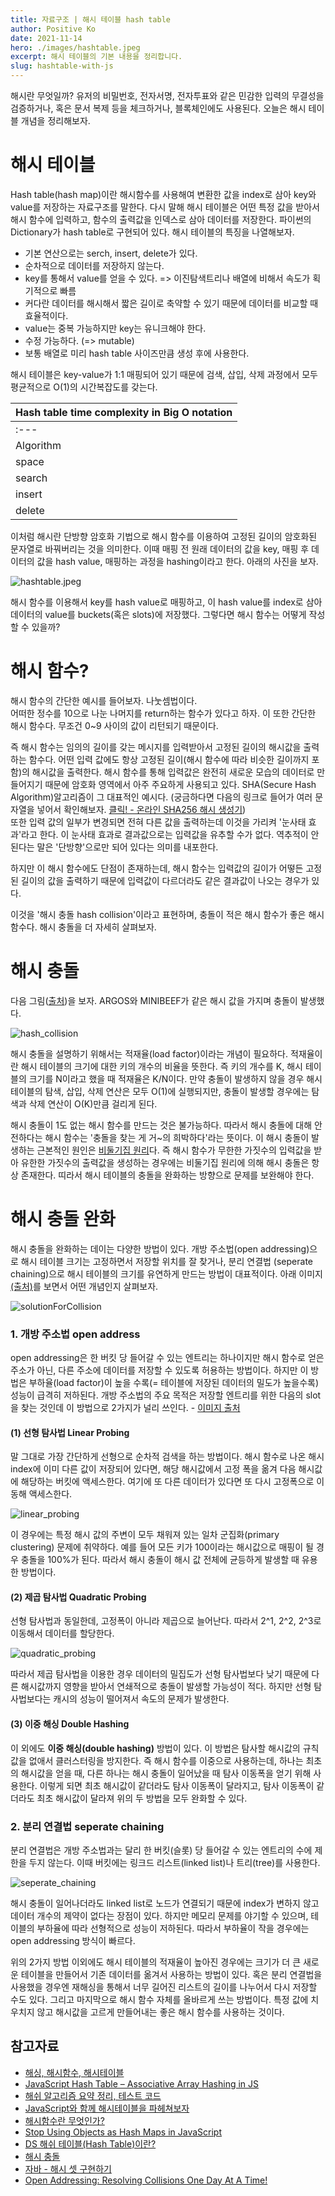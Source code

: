 ```yaml
---
title: 자료구조 | 해시 테이블 hash table
author: Positive Ko
date: 2021-11-14
hero: ./images/hashtable.jpeg
excerpt: 해시 테이블의 기본 내용을 정리합니다.
slug: hashtable-with-js
---
```


해시란 무엇일까? 유저의 비밀번호, 전자서명, 전자투표와 같은 민감한 입력의 무결성을 검증하거나,
혹은 문서 복제 등을 체크하거나, 블록체인에도 사용된다.
오늘은 해시 테이블 개념을 정리해보자.

# 해시 테이블

Hash table(hash map)이란 해시함수를 사용해여 변환한 값을 index로 삼아 key와 value를 저장하는 자료구조를 말한다.
다시 말해 해시 테이블은 어떤 특정 값을 받아서 해시 함수에 입력하고, 함수의 출력값을 인덱스로 삼아 데이터를 저장한다.
파이썬의 Dictionary가 hash table로 구현되어 있다.
해시 테이블의 특징을 나열해보자.

- 기본 연산으로는 serch, insert, delete가 있다.
- 순차적으로 데이터를 저장하지 않는다.
- key를 통해서 value를 얻을 수 있다. => 이진탐색트리나 배열에 비해서 속도가 획기적으로 빠름
- 커다란 데이터를 해시해서 짧은 길이로 축약할 수 있기 때문에 데이터를 비교할 때 효율적이다.
- value는 중복 가능하지만 key는 유니크해야 한다.
- 수정 가능하다. (=> mutable)
- 보통 배열로 미리 hash table 사이즈만큼 생성 후에 사용한다.

해시 테이블은 key-value가 1:1 매핑되어 있기 때문에 검색, 삽입, 삭제 과정에서 모두 평균적으로 O(1)의 시간복잡도를 갖는다.

| Hash table time complexity in Big O notation |
| :------------------------------------------- |
| :---                                         | :---: | ---: |
| Algorithm                                    | Average | Worst case |
| space                                        | O(n) | O(n) |
| search                                       | O(1) | O(n) |
| insert                                       | O(1) | O(n) |
| delete                                       | O(1) | O(n) |


이처럼 해시란 단방향 암호화 기법으로 해시 함수를 이용하여 고정된 길이의 암호화된 문자열로 바꿔버리는 것을 의미한다.
이때 매핑 전 원래 데이터의 값을 key, 매핑 후 데이터의 값을 hash value, 매핑하는 과정을 hashing이라고 한다.
아래의 사진을 보자.

<div className="Image__Small">
  <img
    src="./images/hashtable.jpeg"
    title="hashtable.jpeg"
    alt="hashtable.jpeg"
  />
</div>

해시 함수를 이용해서 key를 hash value로 매핑하고, 이 hash value를 index로 삼아 데이터의 value를 buckets(혹은 slots)에 저장했다.
그렇다면 해시 함수는 어떻게 작성할 수 있을까?

# 해시 함수?

해시 함수의 간단한 예시를 들어보자. 나눗셈법이다. <br />
어떠한 정수를 10으로 나눈 나머지를 return하는 함수가 있다고 하자. 이 또한 간단한 해시 함수다.
무조건 0~9 사이의 값이 리턴되기 때문이다. 

즉 해시 함수는 임의의 길이를 갖는 메시지를 입력받아서 고정된 길이의 해시값을 출력하는 함수다. 어떤 입력 값에도 항상 고정된 길이(해시 함수에 따라 비슷한 길이까지 포함)의 해시값을 출력한다.
해시 함수를 통해 입력값은 완전히 새로운 모습의 데이터로 만들어지기 때문에 암호화 영역에서 아주 주요하게 사용되고 있다.
SHA(Secure Hash Algorithm)알고리즘이 그 대표적인 예시다.
(궁금하다면 다음의 링크로 들어가 여러 문자열을 넣어서 확인해보자. [클릭! - 온라인 SHA256 해시 생성기](https://www.convertstring.com/ko/Hash/SHA256)) <br />
또한 입력 값의 일부가 변경되면 전혀 다른 값을 출력하는데 이것을 가리켜 '눈사태 효과'라고 한다.
이 눈사태 효과로 결과값으로는 입력값을 유추할 수가 없다. 역추적이 안된다는 말은 '단방향'으로만 되어 있다는 의미를 내포한다.

하지만 이 해시 함수에도 단점이 존재하는데, 해시 함수는 입력값의 길이가 어떻든 고정된 길이의 값을 출력하기 때문에
입력값이 다르더라도 같은 결과값이 나오는 경우가 있다.

이것을 '해시 충돌 hash collision'이라고 표현하며, 충돌이 적은 해시 함수가 좋은 해시함수다.
해시 충돌을 더 자세히 살펴보자.

# 해시 충돌

다음 그림([출처](https://medium.com/shell-tharsis/hash-collision-5891d7dde54f))을 보자.
ARGOS와 MINIBEEF가 같은 해시 값을 가지며 충돌이 발생했다.

<div className="Image__Small">
  <img
    src="https://miro.medium.com/max/1400/1*i5JV9RiF17ftnGDvuqVFSA.png"
    title="hash_collision"
    alt="hash_collision"
  />
</div>

해시 충돌을 설명하기 위해서는 적재율(load factor)이라는 개념이 필요하다.
적재율이란 해시 테이블의 크기에 대한 키의 개수의 비율을 뜻한다. 즉 키의 개수를 K, 해시 테이블의 크기를 N이라고 했을 때 적재율은 K/N이다. 
만약 충돌이 발생하지 않을 경우 해시 테이블의 탐색, 삽입, 삭제 연산은 모두 O(1)에 실행되지만, 충돌이 발생할 경우에는
탐색과 삭제 연산이 O(K)만큼 걸리게 된다.

해시 충돌이 1도 없는 해시 함수를 만드는 것은 불가능하다. 따라서 해시 충돌에 대해 안전하다는 해시 함수는 '충돌을 찾는 게 거~의 희박하다'라는 뜻이다.
이 해시 충돌이 발생하는 근본적인 원인은 [비둘기집 원리](https://ko.wikipedia.org/wiki/%EB%B9%84%EB%91%98%EA%B8%B0%EC%A7%91_%EC%9B%90%EB%A6%AC)다.
즉 해시 함수가 무한한 가짓수의 입력값을 받아 유한한 가짓수의 출력값을 생성하는 경우에는 비둘기집 원리에 의해 해시 충돌은 항상 존재한다.
띠라서 해시 테이블의 충돌을 완화하는 방향으로 문제를 보완해야 한다.

# 해시 충돌 완화

해시 충돌을 완화하는 데이는 다양한 방법이 있다. 개방 주소법(open addressing)으로 해시 테이블 크기는 고정하면서 저장할 위치를 잘 찾거나,
분리 연결법 (seperate chaining)으로 해시 테이블의 크기를 유연하게 만드는 방법이 대표적이다.
아래 이미지[(출처)](https://st-lab.tistory.com/240?category=856997)를 보면서 어떤 개념인지 살펴보자.

<div className="Image__Small">
  <img
    src="https://img1.daumcdn.net/thumb/R1280x0/?scode=mtistory2&fname=https%3A%2F%2Fblog.kakaocdn.net%2Fdn%2FCoiPf%2Fbtq2qyoJVrN%2FERiH4UbKnKHQyF4R0HGjOk%2Fimg.png"
    title="solutionForCollision"
    alt="solutionForCollision"
  />
</div>

### 1. 개방 주소법 open address

open addressing은 한 버킷 당 들어갈 수 있는 엔트리는 하나이지만 해시 함수로 얻은 주소가 아닌, 다른 주소에 데이터를 저장할 수 있도록 허용하는 방법이다.
하지만 이 방법은 부하율(load factor)이 높을 수록(= 테이블에 저장된 데이터의 밀도가 높을수록) 성능이 급격히 저하된다.
개방 주소법의 주요 목적은 저장할 엔트리를 위한 다음의 slot을 찾는 것인데 이 방법으로 2가지가 널리 쓰인다. - [이미지 출처](https://medium.com/@matthewharrilal/open-addressing-resolving-collisions-one-day-at-a-time-49415ca73f71)

#### (1) 선형 탐사법 Linear Probing

말 그대로 가장 간단하게 선형으로 순차적 검색을 하는 방법이다. 해시 함수로 나온 해시 index에 이미 다른 값이 저장되어 있다면, 해당 해시값에서 고정 폭을 옮겨 다음 해시값에 해당하는 버킷에 액세스한다.
여기에 또 다른 데이터가 있다면 또 다시 고정폭으로 이동해 액세스한다.

<div className="Image__Small">
  <img
    src="https://miro.medium.com/max/614/1*xN0omiiMDelgCQmmg7zv9Q.png"
    title="linear_probing"
    alt="linear_probing"
  />
</div>

이 경우에는 특정 해시 값의 주변이 모두 채워져 있는 일차 군집화(primary clustering) 문제에 취약하다. 
예를 들어 모든 키가 100이라는 해시값으로 매핑이 될 경우 충돌을 100%가 된다.
따라서 해시 충돌이 해시 값 전체에 균등하게 발생할 때 유용한 방법이다.

#### (2) 제곱 탐사법 Quadratic Probing

선형 탐사법과 동일한데, 고정폭이 아니라 제곱으로 늘어난다. 따라서 2^1, 2^2, 2^3로 이동해서 데이터를 할당한다.

<div className="Image__Small">
  <img
    src="https://miro.medium.com/max/1400/1*K-C6o_R4caYMrCNLkyWazw.jpeg"
    title="quadratic_probing"
    alt="quadratic_probing"
  />
</div>

따라서 제곱 탐사법을 이용한 경우 데이터의 밀집도가 선형 탐사법보다 낮기 때문에 다른 해시값까지 영향을 받아서 연쇄적으로 충돌이 발생할 가능성이 적다.
하지만 선형 탐사법보다는 캐시의 성능이 떨어져서 속도의 문제가 발생한다.

#### (3) 이중 해싱 Double Hashing

이 외에도 **이중 해싱(double hashing)** 방법이 있다. 이 방법은 탐사할 해시값의 규칙값을 없애서 클러스터링을 방지한다.
즉 해시 함수를 이중으로 사용하는데, 하나는 최초의 해시값을 얻을 때, 다른 하나는 해시 충돌이 일어났을 때 탐사 이동폭을 얻기 위해 사용한다.
이렇게 되면 최초 해시값이 같더라도 탐사 이동폭이 달라지고, 탐사 이동폭이 같더라도 최초 해시값이 달라져 위의 두 방법을 모두 완화할 수 있다.


### 2. 분리 연결법 seperate chaining

분리 연결법은 개방 주소법과는 달리 한 버킷(슬롯) 당 들어갈 수 있는 엔트리의 수에 제한을 두지 않는다.
이때 버킷에는 링크드 리스트(linked list)나 트리(tree)를 사용한다.

<div className="Image__Small">
  <img
    src="https://d3i71xaburhd42.cloudfront.net/25bbffa9f868a6ad7295241c6af500be64c0db85/4-Figure2-1.png"
    title="seperate_chaining"
    alt="seperate_chaining"
  />
</div>

해시 충돌이 일어나더라도 linked list로 노드가 연결되기 때문에 index가 변하지 않고 데이터 개수의 제약이 없다는 장점이 있다.
하지만 메모리 문제를 야기할 수 있으며, 테이블의 부하율에 따라 선형적으로 성능이 저하된다. 따라서 부하율이 작을 경우에는 open addressing 방식이 빠르다.

<emphasizing>
위의 2가지 방법 이외에도 해시 테이블의 적재율이 높아진 경우에는 크기가 더 큰 새로운 테이블을 만들어서 기존 데이터를 옮겨서 사용하는 방법이 있다.
혹은 분리 연결법을 사용했을 경우엔 재해싱을 통해서 너무 길어진 리스트의 길이를 나누어서 다시 저장할 수도 있다.
그리고 마지막으로 해시 함수 자체를 올바르게 쓰는 방법이다. 특정 값에 치우치지 않고 해시값을 고르게 만들어내는 좋은 해시 함수를 사용하는 것이다. 
</emphasizing>



## 참고자료

- [해싱, 해시함수, 해시테이블](https://ratsgo.github.io/data%20structure&algorithm/2017/10/25/hash/)
- [JavaScript Hash Table – Associative Array Hashing in JS](https://www.freecodecamp.org/news/javascript-hash-table-associative-array-hashing-in-js/)
- [해쉬 알고리즘 요약 정리, 테스트 코드](https://hsp1116.tistory.com/35)
- [JavaScript와 함께 해시테이블을 파헤쳐보자](https://evan-moon.github.io/2019/06/25/hashtable-with-js/)
- [해시함수란 무엇인가?](https://steemit.com/kr/@yahweh87/2)
- [Stop Using Objects as Hash Maps in JavaScript](https://betterprogramming.pub/stop-using-objects-as-hash-maps-in-javascript-9a272e85f6a8)
- [DS 해쉬 테이블(Hash Table)이란?](https://baeharam.netlify.app/posts/data%20structure/hash-table)
- [해시 충돌](https://medium.com/shell-tharsis/hash-collision-5891d7dde54f)
- [자바 - 해시 셋 구현하기](https://st-lab.tistory.com/240?category=856997)
- [Open Addressing: Resolving Collisions One Day At A Time!](https://medium.com/@matthewharrilal/open-addressing-resolving-collisions-one-day-at-a-time-49415ca73f71)